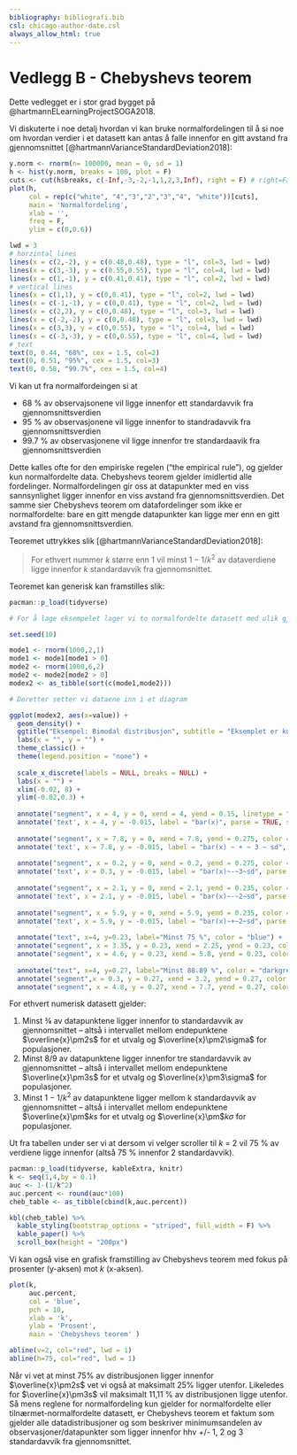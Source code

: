 ```yaml
---
bibliography: bibliografi.bib  
csl: chicago-author-date.csl
always_allow_html: true
---
```

# Vedlegg B - Chebyshevs teorem {.unnumbered}

Dette vedlegget er i stor grad bygget på @hartmannELearningProjectSOGA2018.

Vi diskuterte i noe detalj hvordan vi kan bruke normalfordelingen til å si noe om hvordan verdier i et datasett kan antas å falle innenfor en gitt avstand fra gjennomsnittet [@hartmannVarianceStandardDeviation2018]:

```r

y.norm <- rnorm(n= 100000, mean = 0, sd = 1)
h <- hist(y.norm, breaks = 100, plot = F)
cuts <- cut(h$breaks, c(-Inf,-3,-2,-1,1,2,3,Inf), right = F) # right=False; sets intervals to be open on the right closed on the left
plot(h, 
     col = rep(c("white", "4","3","2","3","4", "white"))[cuts], 
     main = 'Normalfordeling', 
     xlab = '', 
     freq = F, 
     ylim = c(0,0.6))

lwd = 3
# horzintal lines
lines(x = c(2,-2), y = c(0.48,0.48), type = "l", col=3, lwd = lwd)
lines(x = c(3,-3), y = c(0.55,0.55), type = "l", col=4, lwd = lwd)
lines(x = c(1,-1), y = c(0.41,0.41), type = "l", col=2, lwd = lwd)
# vertical lines
lines(x = c(1,1), y = c(0,0.41), type = "l", col=2, lwd = lwd)
lines(x = c(-1,-1), y = c(0,0.41), type = "l", col=2, lwd = lwd)
lines(x = c(2,2), y = c(0,0.48), type = "l", col=3, lwd = lwd)
lines(x = c(-2,-2), y = c(0,0.48), type = "l", col=3, lwd = lwd)
lines(x = c(3,3), y = c(0,0.55), type = "l", col=4, lwd = lwd)
lines(x = c(-3,-3), y = c(0,0.55), type = "l", col=4, lwd = lwd)
# text
text(0, 0.44, "68%", cex = 1.5, col=2)
text(0, 0.51, "95%", cex = 1.5, col=3)
text(0, 0.58, "99.7%", cex = 1.5, col=4)

```

Vi kan ut fra normalfordeingen si at

* 68 % av observajsonene vil ligge innenfor ett standardavvik fra gjennomsnittsverdien
* 95 % av observasjonene vil ligge innenfor to standradavvik fra gjennomsnittsverdien
* 99.7 % av observasjonene vil ligge innenfor tre standardaavik fra gjennomsnittsverdien

Dette kalles ofte for den empiriske regelen ("the empirical rule"), og gjelder kun normalfordelte data. Chebyshevs teorem gjelder imidlertid alle fordelinger. Normalfordelingen gir oss at datapunkter med en viss sannsynlighet ligger innenfor en viss avstand fra gjennomsnittsverdien. Det samme sier Chebyshevs teorem om datafordelinger som ikke er normalfordelte: bare en gitt mengde datapunkter kan ligge mer enn en gitt avstand fra gjennomsnittsverdien. 

Teoremet uttrykkes slik [@hartmannVarianceStandardDeviation2018]: 

> For ethvert nummer *k* større enn 1 vil minst  $1-1/$*k*$^2$ av dataverdiene ligge innenfor *k* standardavvik fra gjennomsnittet.

Teoremet kan generisk kan framstilles slik:

```r

pacman::p_load(tidyverse)

# For å lage eksempelet lager vi to normalfordelte datasett med ulik gjennomsnitt og standardavvik som vi slår sammen

set.seed(10) 

mode1 <- rnorm(1000,2,1)
mode1 <- mode1[mode1 > 0] 
mode2 <- rnorm(1000,6,2)
mode2 <- mode2[mode2 > 0] 
modex2 <- as_tibble(sort(c(mode1,mode2)))

# Deretter setter vi dataene inn i et diagram

ggplot(modex2, aes(x=value)) + 
  geom_density() +
  ggtitle("Eksempel: Bimodal distribusjon", subtitle = "Eksemplet er kun illustrativt, ikke nøyaktig eller basert på reelle data") +
  labs(x = "", y = "") +
  theme_classic() +
  theme(legend.position = "none") + 
  
  scale_x_discrete(labels = NULL, breaks = NULL) +
  labs(x = "") +
  xlim(-0.02, 8) +
  ylim(-0.02,0.3) +
 
  annotate("segment", x = 4, y = 0, xend = 4, yend = 0.15, linetype = "dashed", color = "red") + 
  annotate('text', x = 4, y = -0.015, label = "bar(x)", parse = TRUE, size = 5) +
  
  annotate("segment", x = 7.8, y = 0, xend = 7.8, yend = 0.275, color = "darkgreen") + 
  annotate('text', x = 7.8, y = -0.015, label = "bar(x) ~ + ~ 3 ~ sd", parse = TRUE, size = 5) +
  
  annotate("segment", x = 0.2, y = 0, xend = 0.2, yend = 0.275, color = "darkgreen") + 
  annotate('text', x = 0.3, y = -0.015, label = "bar(x)~-~3~sd", parse = TRUE, size = 5) +
  
  annotate("segment", x = 2.1, y = 0, xend = 2.1, yend = 0.235, color = "blue") + 
  annotate('text', x = 2.1, y = -0.015, label = "bar(x)~-~2~sd", parse = TRUE, size = 5) +
  
  annotate("segment", x = 5.9, y = 0, xend = 5.9, yend = 0.235, color = "blue") + 
  annotate('text', x = 5.9, y = -0.015, label = "bar(x)~+~2~sd", parse = TRUE, size = 5) +
  
  annotate("text", x=4, y=0.23, label="Minst 75 %", color = "blue") +
  annotate("segment", x = 3.35, y = 0.23, xend = 2.25, yend = 0.23, color = "blue") + 
  annotate("segment", x = 4.6, y = 0.23, xend = 5.8, yend = 0.23, color = "blue") +
  
  annotate("text", x=4, y=0.27, label="Minst 88.89 %", color = "darkgreen") +
  annotate("segment",x = 0.3, y = 0.27, xend = 3.2, yend = 0.27, color = "darkgreen") +
  annotate("segment", x = 4.8, y = 0.27, xend = 7.7, yend = 0.27, color = "darkgreen")
```

For ethvert numerisk datasett gjelder:

1. Minst ¾ av datapunktene ligger innenfor to standardavvik av gjennomsnittet – altså i intervallet mellom endepunktene $\overline{x}\pm2s$ for et utvalg og $\overline{x}\pm2\sigma$ for populasjoner. 
2. Minst 8/9 av datapunktene ligger innenfor tre standardavvik av gjennomsnittet – altså i intervallet mellom endepunktene $\overline{x}\pm3s$ for et utvalg og $\overline{x}\pm3\sigma$ for populasjoner.
3. Minst $1-1/$*k*$^2$ av datapunktene ligger mellom k standardavvik av gjennomsnittet – altså i intervallet mellom endepunktene $\overline{x}\pm$*k*$s$ for et utvalg og $\overline{x}\pm$*k*$\sigma$ for populasjoner.

Ut fra tabellen under ser vi at dersom vi velger scroller til *k* = 2 vil 75 % av verdiene ligge innenfor (altså 75 % innenfor 2 standardavvik). 

```r

pacman::p_load(tidyverse, kableExtra, knitr)
k <- seq(1,4,by = 0.1)
auc <- 1-(1/k^2)
auc.percent <- round(auc*100)
cheb_table <- as_tibble(cbind(k,auc.percent))

kbl(cheb_table) %>%
  kable_styling(bootstrap_options = "striped", full_width = F) %>%
  kable_paper() %>%
  scroll_box(height = "200px")
```

Vi kan også vise en grafisk framstilling av Chebyshevs teorem med fokus på prosenter (y-aksen) mot *k* (x-aksen).

```r


plot(k, 
     auc.percent, 
     col = 'blue', 
     pch = 10, 
     xlab = 'k', 
     ylab = 'Prosent', 
     main = 'Chebyshevs teorem' )

abline(v=2, col="red", lwd = 1)
abline(h=75, col="red", lwd = 1)

```

Når vi vet at minst 75% av distribusjonen ligger innenfor $\overline{x}\pm2s$ vet vi også at maksimalt 25% ligger utenfor. Likeledes for $\overline{x}\pm3s$ vil maksimalt  11,11 % av distribusjonen ligge utenfor. Så mens reglene for normalfordeling kun gjelder for normalfordelte eller tilnærmet-normalfordelte datasett, er Chebyshevs teorem et faktum som gjelder alle datadistribusjoner og som beskriver minimumsandelen av observasjoner/datapunkter som ligger innenfor hhv +/- 1, 2 og 3 standardavvik fra gjennomsnittet.  
